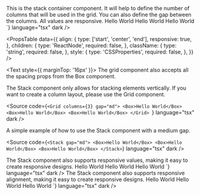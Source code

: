 
<Meta of={StackStories} />

<Unstyled>

<Title type="h1">Stack</Title>

<Text>
  This is the stack container component. It will help to define the number of
  columns that will be used in the grid. You can also define the gap between the
  columns. All values are responsive.
</Text>

<Title type="h2">Usage</Title>
<Source
  code={`import { Stack } from "@backstage/canon";

<Stack>
  <Box>Hello World</Box>
  <Box>Hello World</Box>
  <Box>Hello World</Box>
</Stack>
`} language="tsx" dark />

<Title type="h2" style={{ marginBottom: '16px' }}>
  API reference
</Title>

<PropsTable
  data={{
    align: {
      type: ['start', 'center', 'end'],
      responsive: true,
    },
    children: {
      type: 'ReactNode',
      required: false,
    },
    className: {
      type: 'string',
      required: false,
    },
    style: {
      type: 'CSSProperties',
      required: false,
    },
  }}
/>

<Text style={{ marginTop: '16px' }}>
  The grid component also accepts all the spacing props from the Box component.
</Text>

<PropsTable data={getProps(spacingProperties.styles)} />

<Title type="h2">Common questions</Title>

<Title type="h3">Can I stack horizontally?</Title>
<Text>
  The Stack component only allows for stacking elements vertically. If you want
  to create a column layout, please use the Grid component.
</Text>

<Source
  code={`<Grid columns={3} gap="md">
  <Box>Hello World</Box>
  <Box>Hello World</Box>
  <Box>Hello World</Box>
</Grid>
`}
  language="tsx"
  dark
/>

<Title type="h2">Examples</Title>

<Title type="h3">Simple</Title>
<Text>
  A simple example of how to use the Stack component with a medium gap.
</Text>

<Source
  code={`<Stack gap="md">
  <Box>Hello World</Box>
  <Box>Hello World</Box>
  <Box>Hello World</Box>
</Stack>`}
  language="tsx"
  dark
/>

<Title type="h3">Responsive</Title>
<Text>
  The Stack component also supports responsive values, making it easy to create
  responsive designs.
</Text>
<Source
  code={`<Stack gap={{ xs: 'sm', md: 'md' }}>
  <Box>Hello World</Box>
  <Box>Hello World</Box>
  <Box>Hello World</Box>
</Stack>`}
  language="tsx"
  dark
/>

<Title type="h3">Align</Title>
<Text>
  The Stack component also supports responsive alignment, making it easy to
  create responsive designs.
</Text>
<Source
  code={`<Stack align={{ xs: 'left', md: 'center' }}>
  <Box>Hello World</Box>
  <Box>Hello World</Box>
  <Box>Hello World</Box>
</Stack>`}
  language="tsx"
  dark
/>

</Unstyled>
